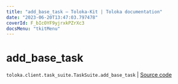 ```yaml
---
title: "add_base_task — Toloka-Kit | Toloka documentation"
date: "2023-06-20T13:47:03.797478"
coverId: F_bIcOYF9yjrxkPZrXc3
docsMenu: "tkitMenu"
---
```


# add_base_task

`toloka.client.task_suite.TaskSuite.add_base_task` | [Source code](https://github.com/Toloka/toloka-kit/blob/v1.2.0/src/client/task_suite.py#L72)